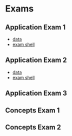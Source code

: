 # Exams {.unnumbered}



## Application Exam 1

- [data](https://dionysus.psych.wisc.edu/610/exams/aggression_data.csv)
- [exam shell](https://dionysus.psych.wisc.edu/610/exams/app_exam_1_shell.qmd)

## Application Exam 2

- [data](https://dionysus.psych.wisc.edu/610/exams/synchrony.csv)
- [exam shell](https://dionysus.psych.wisc.edu/610/exams/app_exam_2_shell.qmd)

## Application Exam 3



## Concepts Exam 1


## Concepts Exam 2



